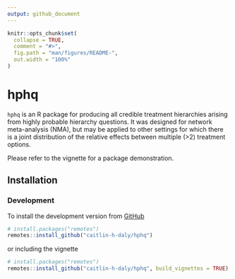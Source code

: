 ```yaml
---
output: github_document
---
```


<!-- README.md is generated from README.Rmd. Please edit that file -->

```r
knitr::opts_chunk$set(
  collapse = TRUE,
  comment = "#>",
  fig.path = "man/figures/README-",
  out.width = "100%"
)
```

# hphq

<!-- badges: start -->
<!-- badges: end -->

`hphq` is an R package for producing all credible treatment hierarchies arising
from highly probable hierarchy questions. It was designed for network 
meta-analysis (NMA), but may be applied to other settings for which there is
a joint distribution of the relative effects between multiple (>2) treatment 
options.

Please refer to the vignette for a package demonstration.

## Installation

### Development

To install the development version from [GitHub](https://github.com/caitlin-h-daly/hphq)
```r
# install.packages("remotes")
remotes::install_github("caitlin-h-daly/hphq")
```

or including the vignette
```r
# install.packages("remotes")
remotes::install_github("caitlin-h-daly/hphq", build_vignettes = TRUE)
```

